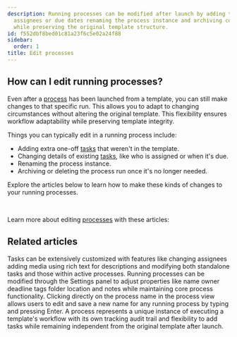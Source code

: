 ```yaml
---
description: Running processes can be modified after launch by adding tasks changing
  assignees or due dates renaming the process instance and archiving completed runs
  while preserving the original template structure.
id: f552dbf8bed01c81a23f6c5e02a24f88
sidebar:
  order: 1
title: Edit processes
---
```


## How can I edit running processes?

Even after a [process](/products/pro/tracking-and-tasks/processes/) has been launched from a template, you can still make changes to that specific run. This allows you to adapt to changing circumstances without altering the original template. This flexibility ensures workflow adaptability while preserving template integrity.

Things you can typically edit in a running process include:

*   Adding extra one-off [tasks](/products/pro/tracking-and-tasks/tasks/) that weren't in the template.
*   Changing details of existing [tasks](/products/pro/tracking-and-tasks/tasks/), like who is assigned or when it's due.
*   Renaming the process instance.
*   Archiving or deleting the process run once it's no longer needed.

Explore the articles below to learn how to make these kinds of changes to your running processes.

&nbsp;

Learn more about editing [processes](/products/pro/tracking-and-tasks/processes/) with these articles:



<PageTree />


## Related articles
<CardGrid>
<LinkTitleCard header="<b>Tasks > Edit tasks</b>" href="/products/pro/tracking-and-tasks/tasks/edit-task/" > Tasks can be extensively customized with features like changing assignees adding media using rich text for descriptions and modifying both standalone tasks and those within active processes. </LinkTitleCard>
<LinkTitleCard header="<b>Edit Processes > Edit tasks and process properties</b>" href="/products/pro/tracking-and-tasks/processes/edit-processes/how-can-i-edit-tasks-and-processes-in-tallyfy/" > Running processes can be modified through the Settings panel to adjust properties like name owner deadline tags folder location and notes while maintaining core process functionality. </LinkTitleCard>
<LinkTitleCard header="<b>Edit Processes > Rename a process</b>" href="/products/pro/tracking-and-tasks/processes/edit-processes/how-can-i-rename-a-process-in-tallyfy/" > Clicking directly on the process name in the process view allows users to edit and save a new name for any running process by typing and pressing Enter. </LinkTitleCard>
<LinkTitleCard header="<b>Tracking And Tasks > More about processes</b>" href="/products/pro/tracking-and-tasks/processes/" > A process represents a unique instance of executing a template's workflow with its own tracking audit trail and flexibility to add tasks while remaining independent from the original template after launch. </LinkTitleCard>
</CardGrid>